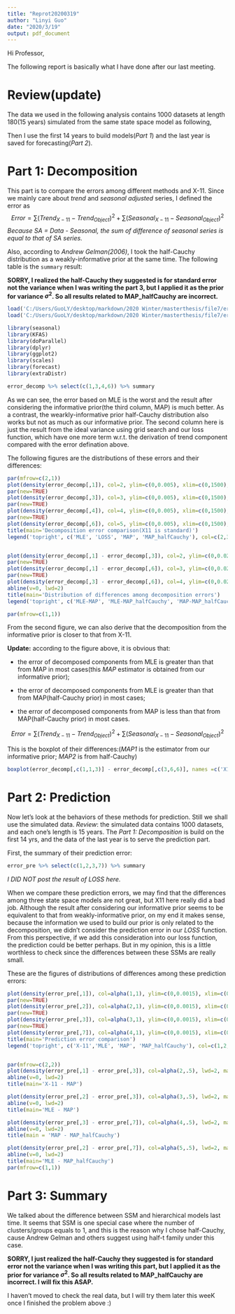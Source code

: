 ```yaml
---
title: "Reprot20200319"
author: "Linyi Guo"
date: "2020/3/19"
output: pdf_document
---
```

Hi Professor,

The following report is basically what I have done after our last meeting.

# Review(update)

The data we used in the following analysis contains 1000 datasets at length 180(15 years) simulated from the same state space model as following,

\begin{align}
Y_t &= T_t+S_t+I_t \quad & where \quad I_t\sim N(0,10)\\
T_t &=T_{t-1}+\epsilon_t \quad &where \quad\epsilon_t\sim N(0,5) \\
S_t &=-\sum_{j=1}^{11}S_{t-j}+\eta_t \quad &where \quad \eta_t\sim N(0,1)
\end{align}

Then I use the first 14 years to build models(*Part 1*) and the last year is saved for forecasting(*Part 2*).


# Part 1: Decomposition

This part is to compare the errors among different methods and X-11. Since we mainly care about *trend* and *seasonal adjusted* series, I defined the error as 
$$Error = \sum (Trend_{X-11} - Trend_{Object})^2 + \sum (Seasonal_{X-11} - Seasonal_{Object})^2$$
*Because SA = Data - Seasonal, the sum of difference of seasonal series is equal to that of SA series.*

Also, according to *Andrew Gelman(2006)*, I took the half-Cauchy distribution as a weakly-informative prior at the same time. The following table is the `summary` result:

**SORRY, I realized the half-Cauchy they suggested is for standard error not the variance when I was writing the part 3, but I applied it as the prior for variance $\sigma^2$. So all results related to MAP_halfCauchy are incorrect.**

```r
load('C:/Users/GuoLY/desktop/markdown/2020 Winter/masterthesis/file7/error_decomp.RData')
load('C:/Users/GuoLY/desktop/markdown/2020 Winter/masterthesis/file7/error_pre.RData')

library(seasonal)
library(KFAS)
library(doParallel)
library(dplyr)
library(ggplot2)
library(scales)
library(forecast)
library(extraDistr)
```

```r
error_decomp %>% select(c(1,3,4,6)) %>% summary
```

As we can see, the error based on MLE is the worst and the result after considering the informative prior(the third column, MAP) is much better. As a contrast, the wearkly-informative prior half-Cauchy distribution  also works but not as much as our informative prior. The second column here is just the result from the ideal variance using grid search and our loss function, which have one more term w.r.t. the derivation of trend component compared with the error defination above.

The following figures are the distributions of these errors and their differences:

```r
par(mfrow=c(2,1))
plot(density(error_decomp[,1]), col=2, ylim=c(0,0.005), xlim=c(0,1500), lwd=2, main='', xlab='')
par(new=TRUE)
plot(density(error_decomp[,3]), col=3, ylim=c(0,0.005), xlim=c(0,1500), lwd=2, main='', xlab='')
par(new=TRUE)
plot(density(error_decomp[,4]), col=4, ylim=c(0,0.005), xlim=c(0,1500), lwd=2, main='', xlab='')
par(new=TRUE)
plot(density(error_decomp[,6]), col=5, ylim=c(0,0.005), xlim=c(0,1500), lwd=2, main='', xlab='')
title(main='Decomposition error comparison(X11 is standard)')
legend('topright', c('MLE', 'LOSS', 'MAP', 'MAP_halfCauchy'), col=c(2,3,4,5), lty=1, lwd=2)


plot(density(error_decomp[,1] - error_decomp[,3]), col=2, ylim=c(0,0.027), xlim=c(-400,500), lwd=2, main='', xlab='')
par(new=TRUE)
plot(density(error_decomp[,1] - error_decomp[,6]), col=3, ylim=c(0,0.027), xlim=c(-400,500), lwd=2, main='', xlab='')
par(new=TRUE)
plot(density(error_decomp[,3] - error_decomp[,6]), col=4, ylim=c(0,0.027), xlim=c(-400,500), lwd=2, main='', xlab='')
abline(v=0, lwd=2)
title(main='Distribution of differences among decomposition errors')
legend('topright', c('MLE-MAP', 'MLE-MAP_halfCauchy', 'MAP-MAP_halfCauchy'), col=c(2,3,4), lty=1, lwd=2)

par(mfrow=c(1,1))

```

From the second figure, we can also derive that the decomposition from the informative prior is closer to that from X-11.

**Update:** according to the figure above, it is obvious that:

* the error of decomposed components from MLE is greater than that from MAP in most cases(this *MAP* estimator is obtained from our informative prior);

* the error of decomposed components from MLE is greater than that from MAP(half-Cauchy prior) in most cases;

* the error of decomposed components from MAP is less than that from MAP(half-Cauchy prior) in most cases.

$$Error = \sum (Trend_{X-11} - Trend_{Object})^2 + \sum (Seasonal_{X-11} - Seasonal_{Object})^2$$

This is the boxplot of their differences:(*MAP1* is the estimator from our informative prior; *MAP2* is from half-Cauchy)

```r
boxplot(error_decomp[,c(1,1,3)] - error_decomp[,c(3,6,6)], names =c('X11 - MAP1', 'X11 - MAP2', 'MAP1 - MAP2'))
```



# Part 2: Prediction

Now let's look at the behaviors of these methods for prediction. Still we shall use the simulated data. 
*Review*: the simulated data contains 1000 datasets, and each one's length is 15 years. The *Part 1: Decomposition* is build on the first 14 yrs, and the data of the last year is to serve the prediction part.

First, the summary of their prediction error:

```r
error_pre %>% select(c(1,2,3,7)) %>% summary
```

*I DID NOT post the result of LOSS here.*

When we compare these prediction errors, we may find that the differences among three state space models are not great, but X11 here really did a bad job. Although the result after considering our informative prior seems to be equivalent to that from weakly-informative prior, on my end it makes sense, because the information we used to build our prior is only related to the decomposition, we didn't consider the prediction error in our *LOSS* function. From this perspective, if we add this consideration into our loss function, the prediction could be better perhaps. But in my opinion, this is a little worthless to check since the differences between these SSMs are really small.

These are the figures of distributions of differences among these prediction errors:

```r

plot(density(error_pre[,1]), col=alpha(1,1), ylim=c(0,0.0015), xlim=c(0,6000), lwd=2, main='', xlab='')
par(new=TRUE)
plot(density(error_pre[,2]), col=alpha(2,1), ylim=c(0,0.0015), xlim=c(0,6000), lwd=2, main='', xlab='')
par(new=TRUE)
plot(density(error_pre[,3]), col=alpha(3,1), ylim=c(0,0.0015), xlim=c(0,6000), lwd=2, main='', xlab='')
par(new=TRUE)
plot(density(error_pre[,7]), col=alpha(4,1), ylim=c(0,0.0015), xlim=c(0,6000), lwd=2, main='', xlab='')
title(main='Prediction error comparison')
legend('topright', c('X-11','MLE', 'MAP', 'MAP_halfCauchy'), col=c(1,2,3,4), lty=1, lwd=2)


par(mfrow=c(2,2))
plot(density(error_pre[,1] - error_pre[,3]), col=alpha(2,.5), lwd=2, main='', xlab='')
abline(v=0, lwd=2)
title(main='X-11 - MAP')

plot(density(error_pre[,2] - error_pre[,3]), col=alpha(3,.5), lwd=2, main='', xlab='')
abline(v=0, lwd=2)
title(main='MLE - MAP')

plot(density(error_pre[,3] - error_pre[,7]), col=alpha(4,.5), lwd=2, main='', xlab='')
abline(v=0, lwd=2)
title(main = 'MAP - MAP_halfCauchy')

plot(density(error_pre[,2] - error_pre[,7]), col=alpha(5,.5), lwd=2, main='', xlab='')
abline(v=0, lwd=2)
title(main='MLE - MAP_halfCauchy')
par(mfrow=c(1,1))

```

# Part 3: Summary

We talked about the difference between SSM and hierarchical models last time. It seems that SSM is one special case where the number of clusters/groups equals to 1, and this is the reason why I chose half-Cauchy, cause Andrew Gelman and others suggest using half-t family under this case.

**SORRY, I just realized the half-Cauchy they suggested is for standard error not the variance when I was writing this part, but I applied it as the prior for variance $\sigma^2$. So all results related to MAP_halfCauchy are incorrect. I will fix this ASAP.**

I haven't moved to check the real data, but I will try them later this weeK once I finished the problem above :)



